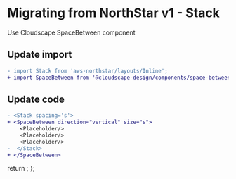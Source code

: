 
<Meta title="Migration/Stack" />

# Migrating from NorthStar v1 - Stack

Use <Link href='https://cloudscape.design/components/space-between' target='_blank'>Cloudscape SpaceBetween component </Link>

## Update import

```diff
- import Stack from 'aws-northstar/layouts/Inline';
+ import SpaceBetween from '@cloudscape-design/components/space-between';
```

## Update code

```diff
- <Stack spacing='s'>
+ <SpaceBetween direction="vertical" size="s">
    <Placeholder/>
    <Placeholder/>
    <Placeholder/>
-  </Stack>
+ </SpaceBetween>
```


  return <SyntaxHighlighter/>;
};
